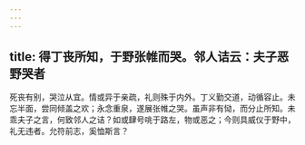 ```yaml
---
---
---
```

title: 得丁丧所知，于野张帷而哭。邻人诘云：夫子恶野哭者
---



死丧有别，哭泣从宜。情或异于亲疏，礼则殊于内外。丁义勤交道，动循容止。未忘半面，尝同倾盖之欢；永念重泉，遂展张帷之哭。虽声非有恸，而分止所知。未乖夫子之言，何致邻人之诘？如或肆号咷于路左，物或恶之；今则具威仪于野中，礼无违者。允符前志，奚恤斯言？
